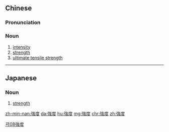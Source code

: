 {{also|强度}}
==Chinese==
{{zh-forms|s=强度}}

===Pronunciation===
{{zh-pron
|m=qiángdù
|c=koeng4 dou6
|mn=qz,tw,xm:kiông-tō͘/zz:kiâng-tō͘
|cat=n
}}

===Noun===
{{zh-noun}}

# [[intensity]]
# [[strength]]
# [[ultimate tensile strength]]

[[Category:Elementary Mandarin|弓08強度]]

----

==Japanese==
{{ja-kanjitab|きょう|ど|yomi=on}}

===Noun===
{{ja-noun|きょうど}}

# [[strength]]

[[zh-min-nan:強度]]
[[da:強度]]
[[hu:強度]]
[[mg:強度]]
[[chr:強度]]
[[zh:強度]]